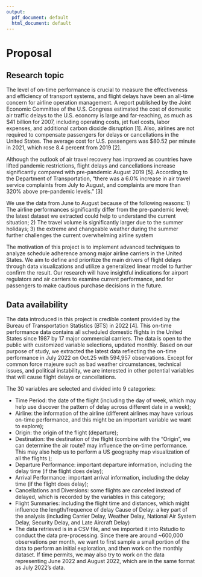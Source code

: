 ```yaml
---
output:
  pdf_document: default
  html_document: default
---
```

# Proposal

## Research topic

The level of on-time performance is crucial to measure the effectiveness and efficiency of transport systems, and flight delays have been an all-time concern for airline operation management. A report published by the Joint Economic Committee of the U.S. Congress estimated the cost of domestic air traffic delays to the U.S. economy is large and far-reaching, as much as \$41 billion for 2007, including operating costs, jet fuel costs, labor expenses, and additional carbon dioxide disruption [1]. Also, airlines are not required to compensate passengers for delays or cancellations in the United States. The average cost for U.S. passengers was \$80.52 per minute in 2021, which rose 8.4 percent from 2019 [2]. 

Although the outlook of air travel recovery has improved as countries have lifted pandemic restrictions, flight delays and cancellations increase significantly compared with pre-pandemic August 2019 [5]. According to the Department of Transportation, “there was a 6.0% increase in air travel service complaints from July to August, and complaints are more than 320% above pre-pandemic levels.” [3]

We use the data from June to August because of the following reasons: 
1) The airline performances significantly differ from the pre-pandemic level; the latest dataset we extracted could help to understand the current situation;
2) The travel volume is significantly larger due to the summer holidays;
3) the extreme and changeable weather during the summer further challenges the current overwhelming airline system

The motivation of this project is to implement advanced techniques to analyze schedule adherence among major airline carriers in the United States. We aim to define and prioritize the main drivers of flight delays through data visualizations and utilize a generalized linear model to further confirm the result. Our research will have insightful indications for airport regulators and air carriers to examine current performance, and for passengers to make cautious purchase decisions in the future. 


## Data availability

The data introduced in this project is credible content provided by the Bureau of Transportation Statistics (BTS) in 2022 [4]. This on-time performance data contains all scheduled domestic flights in the United States since 1987 by 17 major commercial carriers. The data is open to the public with customized variable selections, updated monthly. Based on our purpose of study, we extracted the latest data reflecting the on-time performance in July 2022 on Oct.25 with 594,957 observations. Except for common force majeure such as bad weather circumstances, technical issues, and political instability, we are interested in other potential variables that will cause flight delays or cancellations. 
 
The 30 variables are selected and divided into 9 categories:

- Time Period: the date of the flight (including the day of week, which may help use discover the pattern of delay across different date in a week);
- Airline: the information of the airline (different airlines may have various on-time performance, and this might be an important variable we want to explore);
- Origin: the origin of the flight (departure);
- Destination: the destination of the flight (combine with the "Origin", we can determine the air route? may influence the on-time performance. This may also help us to perform a US geography map visualization of all the flights );
- Departure Performance: important departure information, including the delay time (if the flight does delay);
- Arrival Performance: important arrival information, including the delay time (if the flight does delay);
- Cancellations and Diversions: some flights are canceled instead of delayed, which is recorded by the variables in this category;
- Flight Summaries: including the flight time and distances, which might influence the length/frequence of delay
Cause of Delay: a key part of the analysis (including Carrier Delay, Weather Delay, National Air System Delay, Security Delay, and Late Aircraft Delay)
- The data retrieved is in a CSV file, and we imported it into Rstudio to conduct the data pre-processing. Since there are around ~600,000 observations per month, we want to first sample a small portion of the data to perform an initial exploration, and then work on the monthly dataset. If time permits, we may also try to work on the data representing June 2022 and August 2022, which are in the same format as July 2022's data.

